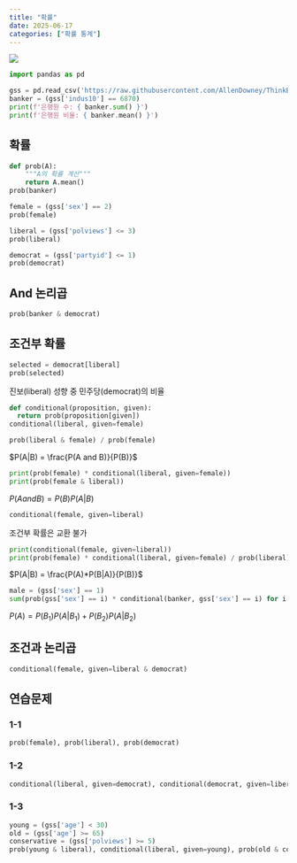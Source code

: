 ```yaml
---
title: "확률"
date: 2025-06-17
categories: ["확률 통계"]
---
```


![](/img/stat-thumb.jpg){.post-thumbnail}

```python
import pandas as pd

gss = pd.read_csv('https://raw.githubusercontent.com/AllenDowney/ThinkBayes2/master/data/gss_bayes.csv')
banker = (gss['indus10'] == 6870)
print(f'은행원 수: { banker.sum() }')
print(f'은행원 비율: { banker.mean() }')
```

## 확률

```python
def prob(A):
    """A의 확률 계산"""
    return A.mean()
prob(banker)
```

```python
female = (gss['sex'] == 2)
prob(female)
```

```python
liberal = (gss['polviews'] <= 3)
prob(liberal)
```

```python
democrat = (gss['partyid'] <= 1)
prob(democrat)
```

## And 논리곱

```python
prob(banker & democrat)
```

## 조건부 확률

```python
selected = democrat[liberal]
prob(selected)
```

진보(liberal) 성향 중 민주당(democrat)의 비율

```python
def conditional(proposition, given):
  return prob(proposition[given])
conditional(liberal, given=female)
```

```python
prob(liberal & female) / prob(female)
```

$P(A|B) = \frac{P(A and B)}{P(B)}$

```python
print(prob(female) * conditional(liberal, given=female))
print(prob(female & liberal))
```

$P(A and B) = P(B)P(A|B)$

```python
conditional(female, given=liberal)
```

조건부 확률은 교환 불가

```python
print(conditional(female, given=liberal))
print(prob(female) * conditional(liberal, given=female) / prob(liberal))
```

$P(A|B) = \frac{P(A)*P(B|A)}{P(B)}$

```python
male = (gss['sex'] == 1)
sum(prob(gss['sex'] == i) * conditional(banker, gss['sex'] == i) for i in range(1, 3))
```

$P(A) = P(B_1)P(A|B_1) + P(B_2)P(A|B_2)$

## 조건과 논리곱

```python
conditional(female, given=liberal & democrat)
```

## 연습문제

### 1-1

```python
prob(female), prob(liberal), prob(democrat)
```

### 1-2

```python
conditional(liberal, given=democrat), conditional(democrat, given=liberal)
```

### 1-3

```python
young = (gss['age'] < 30)
old = (gss['age'] >= 65)
conservative = (gss['polviews'] >= 5)
prob(young & liberal), conditional(liberal, given=young), prob(old & conservative), conditional(old, given=conservative)

```
